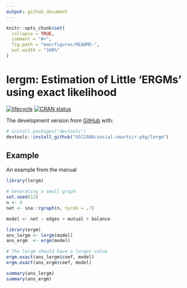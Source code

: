 ```yaml
---
output: github_document
---
```


<!-- README.md is generated from README.Rmd. Please edit that file -->

```r
knitr::opts_chunk$set(
  collapse = TRUE,
  comment = "#>",
  fig.path = "man/figures/README-",
  out.width = "100%"
)
```
# lergm: Estimation of Little 'ERGMs' using exact likelihood

[![lifecycle](https://img.shields.io/badge/lifecycle-experimental-orange.svg)](https://www.tidyverse.org/lifecycle/#experimental) 
[![CRAN status](https://www.r-pkg.org/badges/version/lergm)](https://cran.r-project.org/package=lergm)

The development version from [GitHub](https://github.com/) with:

``` r
# install.packages("devtools")
devtools::install_github("USCCANA/social-smarts/r-pkg/lergm")
```
## Example

An example from the manual

```r
library(lergm)

# Generating a small graph
set.seed(12)
n <- 4
net <- sna::rgraph(n, tprob = .7)

model <- net ~ edges + mutual + balance

library(ergm)
ans_lergm <- lergm(model)
ans_ergm  <- ergm(model)

# The lergm should have a larger value
ergm.exact(ans_lergm$coef, model)
ergm.exact(ans_ergm$coef, model)

summary(ans_lergm)
summary(ans_ergm)
```


